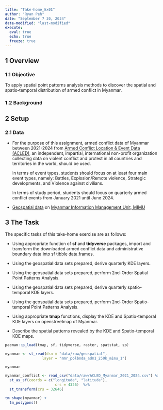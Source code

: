 ---
title: "Take-home_Ex01"
author: "Ryan Peh"
date: "September 7 30, 2024"
date-modified: "last-modified"
execute: 
  eval: true
  echo: true
  freeze: true
---

## **1 Overview**

### **1.1 Objective**

To apply spatial point patterns analysis methods to discover the spatial and spatio-temporal distribution of armed conflict in Myanmar.

### 1.2 Background

## **2 Setup**

### **2.1 Data**

-   For the purpose of this assignment, armed conflict data of Myanmar between 2021-2024 from [Armed Conflict Location & Event Data (ACLED)](https://acleddata.com/), an independent, impartial, international non-profit organization collecting data on violent conflict and protest in all countries and territories in the world, should be used.

    In terms of event types, students should focus on at least four main event types, namely: Battles, Explosion/Remote violence, Strategic developments, and Violence against civilians.

    In terms of study period, students should focus on quarterly armed conflict events from January 2021 until June 2024.

-   [Geospatial data](http://geonode.themimu.info/layers/?limit=100&offset=0) on [Myanmar Information Management Unit, MIMU](http://www.themimu.info/)

## **3 The Task**

The specific tasks of this take-home exercise are as follows:

-   Using appropriate function of **sf** and **tidyverse** packages, import and transform the downloaded armed conflict data and administrative boundary data into sf tibble data.frames.

-   Using the geospatial data sets prepared, derive quarterly KDE layers.

-   Using the geospatial data sets prepared, perform 2nd-Order Spatial Point Patterns Analysis.

-   Using the geospatial data sets prepared, derive quarterly spatio-temporal KDE layers.

-   Using the geospatial data sets prepared, perform 2nd-Order Spatio-temporal Point Patterns Analysis.

-   Using appropriate **tmap** functions, display the KDE and Spatio-temporal KDE layers on openstreetmap of Myanmar.

-   Describe the spatial patterns revealed by the KDE and Spatio-temporal KDE maps.

```{r}
pacman::p_load(tmap, sf, tidyverse, raster, spatstat, sp)
```

```{r}
myanmar <- st_read(dsn = "data/raw/geospatial", 
                 layer = "mmr_polbnda_adm1_250k_mimu_1")
```

```{r}
myanmar
```

```{r}
myanmar_conflict <- read_csv("data/raw/ACLED_Myanmar_2021_2024.csv") %>%
  st_as_sf(coords = c("longitude", "latitude"),
                       crs = 4326)  %>%
  st_transform(crs = 32646)
```

```{r}
tm_shape(myanmar) +
  tm_polygons()
```

```{r}

```

```{r}

```